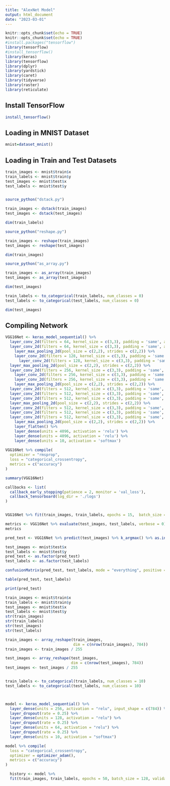```yaml
---
title: "AlexNet Model"
output: html_document
date: "2023-03-01"
---
```


```r
knitr::opts_chunk$set(echo = TRUE)
knitr::opts_chunk$set(echo = TRUE)
#install.packages("tensorflow")
library(tensorflow)
#install_tensorflow()
library(keras)
library(tensorflow)
library(dplyr)
library(yardstick)
library(caret)
library(tidyverse)
library(raster)
library(reticulate)

```

## Install TensorFlow


```r
install_tensorflow()
```

## Loading in MNIST Dataset


```r
mnist=dataset_mnist()
```

## Loading in Train and Test Datasets


```r
train_images <- mnist$train$x
train_labels <- mnist$train$y
test_images <- mnist$test$x
test_labels <- mnist$test$y


source_python("dstack.py")

train_images <- dstack(train_images)
test_images <- dstack(test_images)

dim(train_labels)

source_python("reshape.py")

train_images <- reshape(train_images)
test_images <- reshape(test_images)

dim(train_images)

source_python("as_array.py")

train_images <- as_array(train_images)
test_images <- as_array(test_images)

dim(test_images)

train_labels <- to_categorical(train_labels, num_classes = 0)
test_labels <- to_categorical(test_labels, num_classes = 0)

dim(test_images)
```

## Compiling Network


```r
  
VGG16Net <- keras_model_sequential() %>% 
  layer_conv_2d(filters = 64, kernel_size = c(3,3), padding = 'same', activation = 'relu', input_shape = c(48,48,3)) %>%
  layer_conv_2d(filters = 64, kernel_size = c(3,3), padding = 'same', activation = 'relu') %>%
    layer_max_pooling_2d(pool_size = c(2,2), strides = c(2,2)) %>%
    layer_conv_2d(filters = 128, kernel_size = c(3,3), padding = 'same', activation = 'relu') %>%
      layer_conv_2d(filters = 128, kernel_size = c(3,3), padding = 'same', activation = 'relu') %>%
  layer_max_pooling_2d(pool_size = c(2,2), strides = c(2,2)) %>%
  layer_conv_2d(filters = 256, kernel_size = c(3,3), padding = 'same', activation = 'relu') %>%
    layer_conv_2d(filters = 256, kernel_size = c(3,3), padding = 'same', activation = 'relu') %>%
    layer_conv_2d(filters = 256, kernel_size = c(3,3), padding = 'same', activation = 'relu') %>%
    layer_max_pooling_2d(pool_size = c(2,2), strides = c(2,2)) %>%
  layer_conv_2d(filters = 512, kernel_size = c(3,3), padding = 'same', activation = 'relu') %>%
  layer_conv_2d(filters = 512, kernel_size = c(3,3), padding = 'same', activation = 'relu') %>%
  layer_conv_2d(filters = 512, kernel_size = c(3,3), padding = 'same', activation = 'relu') %>%
  layer_max_pooling_2d(pool_size = c(2,2), strides = c(2,2)) %>%
  layer_conv_2d(filters = 512, kernel_size = c(3,3), padding = 'same', activation = 'relu') %>%
  layer_conv_2d(filters = 512, kernel_size = c(3,3), padding = 'same', activation = 'relu') %>%
  layer_conv_2d(filters = 512, kernel_size = c(3,3), padding = 'same', activation = 'relu') %>%
    layer_max_pooling_2d(pool_size = c(2,2), strides = c(2,2)) %>%
    layer_flatten() %>%
    layer_dense(units = 4096, activation = 'relu') %>%
    layer_dense(units = 4096, activation = 'relu') %>%
    layer_dense(units = 10, activation = 'softmax')
    
VGG16Net %>% compile(
  optimizer = "rmsprop",
  loss = "categorical_crossentropy",
  metrics = c("accuracy")
)

summary(VGG16Net)

```

```r
callbacks <- list(
  callback_early_stopping(patience = 2, monitor = 'val_loss'),
  callback_tensorboard(log_dir = './logs')
)


VGG16Net %>% fit(train_images, train_labels, epochs = 15,  batch_size = 128,  callbacks = callbacks, validation_data = list(test_images, test_labels))

metrics <- VGG16Net %>% evaluate(test_images, test_labels, verbose = 0)
metrics
```

```r
pred_test <- VGG16Net %>% predict(test_images) %>% k_argmax() %>% as.integer()

test_images <- mnist$test$x
test_labels <- mnist$test$y
pred_test <- as.factor(pred_test)
test_labels <- as.factor(test_labels)

confusionMatrix(pred_test, test_labels, mode = "everything", positive = "1")

table(pred_test, test_labels)

print(pred_test)
```

```r
train_images <- mnist$train$x
train_labels <- mnist$train$y
test_images <- mnist$test$x
test_labels <- mnist$test$y
str(train_images)
str(train_labels)
str(test_images)
str(test_labels)

train_images <- array_reshape(train_images, 
                              dim = c(nrow(train_images), 784))
train_images <- train_images / 255

test_images <- array_reshape(test_images, 
                             dim = c(nrow(test_images), 784))
test_images <- test_images / 255


train_labels <- to_categorical(train_labels, num_classes = 10)
test_labels <- to_categorical(test_labels, num_classes = 10)



model <- keras_model_sequential() %>%
  layer_dense(units = 256, activation = "relu", input_shape = c(784)) %>%
  layer_dropout(rate = 0.25) %>% 
  layer_dense(units = 128, activation = "relu") %>%
  layer_dropout(rate = 0.25) %>% 
  layer_dense(units = 64, activation = "relu") %>%
  layer_dropout(rate = 0.25) %>%
  layer_dense(units = 10, activation = "softmax")

model %>% compile(
  loss = "categorical_crossentropy",
  optimizer = optimizer_adam(),
  metrics = c("accuracy")
)

  history <- model %>% 
  fit(train_images, train_labels, epochs = 50, batch_size = 128, validation_data = list(test_images, test_labels))

```

